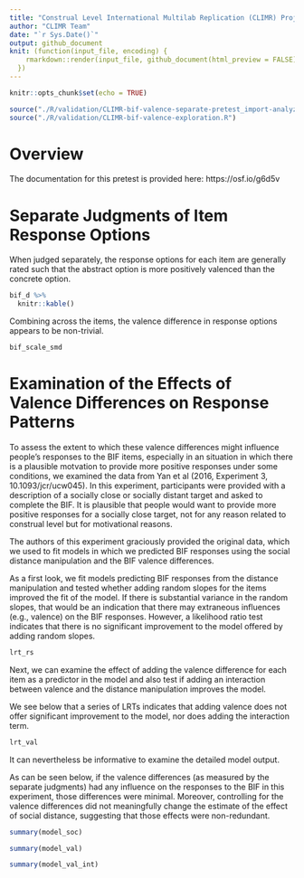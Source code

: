 ```yaml
---
title: "Construal Level International Multilab Replication (CLIMR) Project: Pretest of Valence Differences in BIF Item Response Options"
author: "CLIMR Team"
date: "`r Sys.Date()`"
output: github_document
knit: (function(input_file, encoding) {
    rmarkdown::render(input_file, github_document(html_preview = FALSE), encoding = encoding, output_dir = "./reports/")
  })
---
```


```r
knitr::opts_chunk$set(echo = TRUE)

source("./R/validation/CLIMR-bif-valence-separate-pretest_import-analyze.R")
source("./R/validation/CLIMR-bif-valence-exploration.R")

```

# Overview

The documentation for this pretest is provided here: https://osf.io/g6d5v

# Separate Judgments of Item Response Options

When judged separately, the response options for each item are generally rated
such that the abstract option is more positively valenced than the concrete
option.

```r
bif_d %>% 
  knitr::kable()
```

Combining across the items, the valence difference in response options appears
to be non-trivial.

```r
bif_scale_smd
```

# Examination of the Effects of Valence Differences on Response Patterns

To assess the extent to which these valence differences might influence people's
responses to the BIF items, especially in an situation in which there is a
plausible motvation to provide more positive responses under some conditions, we
examined the data from Yan et al (2016, Experiment 3, 10.1093/jcr/ucw045). In
this experiment, participants were provided with a description of a socially
close or socially distant target and asked to complete the BIF. It is plausible
that people would want to provide more positive responses for a socially close
target, not for any reason related to construal level but for motivational
reasons.

The authors of this experiment graciously provided the original data, which we
used to fit models in which we predicted BIF responses using the social distance
manipulation and the BIF valence differences.

As a first look, we fit models predicting BIF responses from the distance
manipulation and tested whether adding random slopes for the items improved the
fit of the model. If there is substantial variance in the random slopes, that
would be an indication that there may extraneous influences (e.g., valence) on
the BIF responses. However, a likelihood ratio test indicates that there is no
significant improvement to the model offered by adding random slopes.

```r
lrt_rs
```

Next, we can examine the effect of adding the valence difference for each item
as a predictor in the model and also test if adding an interaction between
valence and the distance manipulation improves the model.

We see below that a series of LRTs indicates that adding valence does not offer
significant improvement to the model, nor does adding the interaction term.

```r
lrt_val
```

It can nevertheless be informative to examine the detailed model output.

As can be seen below, if the valence differences (as measured by the separate
judgments) had any influence on the responses to the BIF in this experiment,
those differences were minimal. Moreover, controlling for the valence 
differences did not meaningfully change the estimate of the effect of social
distance, suggesting that those effects were non-redundant.

```r
summary(model_soc)
```

```r
summary(model_val)
```

```r
summary(model_val_int)
```
